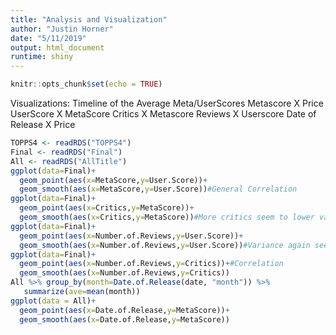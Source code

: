 ```yaml
---
title: "Analysis and Visualization"
author: "Justin Horner"
date: "5/11/2019"
output: html_document
runtime: shiny
---
```


```r
knitr::opts_chunk$set(echo = TRUE)
```
Visualizations:
Timeline of the Average Meta/UserScores
Metascore X Price
UserScore X MetaScore
Critics X Metascore
Reviews X Userscore 
Date of Release X Price

```r
TOPPS4 <- readRDS("TOPPS4")
Final <- readRDS("Final")
All <- readRDS("AllTitle")
ggplot(data=Final)+
  geom_point(aes(x=MetaScore,y=User.Score))+
  geom_smooth(aes(x=MetaScore,y=User.Score))#General Correlation
ggplot(data=Final)+
  geom_point(aes(x=Critics,y=MetaScore))+
  geom_smooth(aes(x=Critics,y=MetaScore))#More critics seem to lower variance of Metascore
ggplot(data=Final)+
  geom_point(aes(x=Number.of.Reviews,y=User.Score))+
  geom_smooth(aes(x=Number.of.Reviews,y=User.Score))#Variance again seems to lower as more users review
ggplot(data=Final)+
  geom_point(aes(x=Number.of.Reviews,y=Critics))+#Correlation
  geom_smooth(aes(x=Number.of.Reviews,y=Critics))
All %>% group_by(month=Date.of.Release(date, "month")) %>%
   summarize(ave=mean(month))
ggplot(data = All)+
  geom_point(aes(x=Date.of.Release,y=MetaScore))+
  geom_smooth(aes(x=Date.of.Release,y=MetaScore))
  
```
